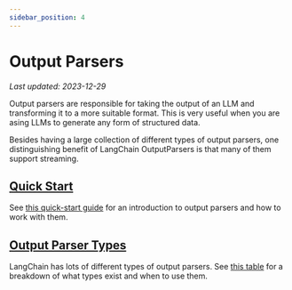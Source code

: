 ```yaml
---
sidebar_position: 4
---
```

# Output Parsers
*Last updated: 2023-12-29*

Output parsers are responsible for taking the output of an LLM and transforming it to a more suitable format. This is very useful when you are asing LLMs to generate any form of structured data.

Besides having a large collection of different types of output parsers, one distinguishing benefit of LangChain OutputParsers is that many of them support streaming.

## [Quick Start](./quick_start)

See [this quick-start guide](./quick_start) for an introduction to output parsers and how to work with them.

## [Output Parser Types](./types)

LangChain has lots of different types of output parsers. See [this table](./types) for a breakdown of what types exist and when to use them.
